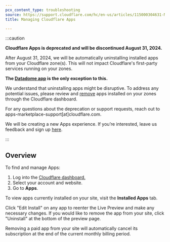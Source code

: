 ```yaml
---
pcx_content_type: troubleshooting
source: https://support.cloudflare.com/hc/en-us/articles/115000304631-Managing-Cloudflare-Apps
title: Managing Cloudflare Apps

---
```


:::caution


**Cloudflare Apps is deprecated and will be discontinued August 31, 2024.**

After August 31, 2024, we will be automatically uninstalling installed apps from your Cloudflare zone(s). This will not impact Cloudflare's first-party services running on your zones.

**The [Datadome app](https://datadome.co/) is the only exception to this.**

We understand that uninstalling apps might be disruptive. To address any potential issues, please review and [remove](/support/more-dashboard-apps/cloudflare-apps/removing-cloudflare-apps/) apps installed on your zones through the Cloudflare dashboard.

For any questions about the deprecation or support requests, reach out to apps-marketplace-support\[at]cloudflare.com.

We will be creating a new Apps experience. If you’re interested, leave us feedback and sign up [here](https://forms.gle/sHxVMoQzZpTtuJak9).


:::

## Overview

To find and manage Apps:

1. Log into the [Cloudflare dashboard.](https://dash.cloudflare.com/login)
2. Select your account and website.
3. Go to **Apps**.

To view apps currently installed on your site, visit the **Installed Apps** tab.

Click "Edit Install" on any app to reenter the Live Preview and make any necessary changes. If you would like to remove the app from your site, click "Uninstall" at the bottom of the preview page.

Removing a paid app from your site will automatically cancel its subscription at the end of the current monthly billing period.
